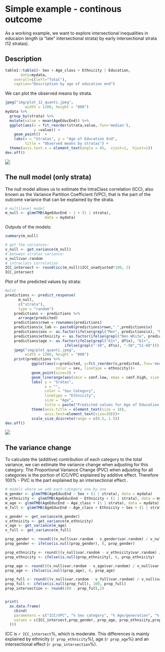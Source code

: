 # Simple example - continous outcome

As a working example, we want to explore intersectional inequalities in educaion length (a "late" intersectional strata) by early intersectional strata (12 stratas).

## Description

```r

table1::table1(~ Sex + Age_class + Ethnicity | Education,
       data=mydata,
    overall=c(left="Total"),
    caption="Description by age of education end")

```

We can plot the observed means by strata.

```r
jpeg("img/plot_12_quanti.jpeg",
         width = 1200, height = "800")
mydata %>% 
  group_by(strata) %>% 
  mutate(value = mean(AgeEducEnd)) %>% 
  ggplot(aes(x = fct_reorder(strata,value,.fun='median'),
             y =value)) +
    geom_point()  +
    labs(x = "Stratas", y = "Age of Education End",
         title = "Observed means by stratas") +
  theme(axis.text.x = element_text(angle = 45,  vjust=1,  hjust=1))
dev.off()


```
![](img/plot_12_quanti.jpeg)


## The null model (only strata) 

The null model allows us to estimate the IntraClass correlation (ICC), also known as the Variance Partition Coefficient (VPC), that is the part of the outcome variance that can be explained by the strata.


```r

# multilevel model
m_null <- glmmTMB(AgeEducEnd ~ 1 + (1 | strata),
                  data = mydata)


```

Outputs of the models: 

```r
summary(m_null)

# get the variances:
v_null <- get_variance(m_null)
# between stratas variance:
v_null$var.random
# intraclass correlation 
ICC_intersect <- round(icc(m_null)$ICC_unadjusted*100, 2)
ICC_intersect

```

Plot of the predicted values by strata:

```r
#plot
predictions <- predict_response(
      m_null,
      c("strata"),
      type = "random") 
    predictions <- predictions %>% 
      arrange(predicted) 
    predictions$rown = rownames(predictions)
    predictions$x_lab <- paste0(predictions$rown,".",predictions$x)
    predictions$sex <- as.factor(ifelse(grepl("Men", predictions$x), "Men", "Women"))
    predictions$ethnicity <- as.factor(ifelse(grepl("Non White", predictions$x), "Non white", "White"))
    predictions$age <- as.factor(ifelse(grepl("61+", df$x), "61+",
                           ifelse(grepl("-50", df$x), "-50","51-60")))
    jpeg("img/plot_quanti.jpeg",
         width = 1200, height = "800")
    print(predictions %>% 
            ggplot(aes(x=predicted, y=fct_reorder(x,predicted,.fun='median'),
                       color = sex, linetype = ethnicity))+
            geom_point(size=3) +
            geom_linerange(aes(xmin = conf.low, xmax = conf.high, size = age))+
            labs( y = "Sratas", 
                  x = "",
                  color = "Sex Category",
                  linetype = "Ethnicity",
                  size = "Age",
                  title = paste("Predicted values for Age of Education End"))+
            theme(axis.title = element_text(size = 10),
                  axis.text=element_text(size=10)))+ 
            scale_size_discrete(range = c(0.5, 1.5))
dev.off()

```
![](img/plot_quanti.jpeg)


## The variance change 

To calculate the (additive) contribution of each category to the total variance, we can estimate the variance change when adjusting for this category. The Proportional Variance Change (PVC) when adjusting for all categories is the portion of ICC/VPC explained by additive effect. Therefore 100% - PVC is the part explained by an intersectional effect .


```r

# models where we add each category one by one
m_gender <- glmmTMB(AgeEducEnd ~ Sex + (1 | strata), data = mydata)
m_ethnicity <- glmmTMB(AgeEducEnd ~ Ethnicity + (1 | strata), data = mydata)
m_age <- glmmTMB(AgeEducEnd ~ Age_class + (1 | strata), data = mydata)
m_full <- glmmTMB(AgeEducEnd ~ Age_class + Ethnicity + Sex + (1 | strata), data = mydata)

v_gender <- get_variance(m_gender)
v_ethnicity <- get_variance(m_ethnicity)
v_age <- get_variance(m_age)
v_full <- get_variance(m_full)

prop_gender <- round(((v_null$var.random - v_gender$var.random) / v_null$var.random)*100,2)
prop_gender <- ifelse(is.null(prop_gender), 0, prop_gender)

prop_ethnicity <- round(((v_null$var.random - v_ethnicity$var.random) / v_null$var.random)*100,2)
prop_ethnicity <- ifelse(is.null(prop_ethnicity), 0, prop_ethnicity)

prop_age <- round(((v_null$var.random - v_age$var.random) / v_null$var.random)*100,2)
prop_age <- ifelse(is.null(prop_age), 0, prop_age)

prop_full <- round(((v_null$var.random - v_full$var.random) / v_null$var.random)*100,2)
prop_full <- ifelse(is.null(prop_full), 100, prop_full)
prop_intersection <- round(100 - prop_full,2)


print(
  as.data.frame(
    cbind(
    parameters = c("ICC/VPC", "% Sex category", "% Age/generation", "% Ethnicity", "%Intersection"),
    values = c(ICC_intersect,prop_gender, prop_age, prop_ethnicity,prop_intersection )
  )))

```

ICC is `r ICC_intersect`%, which is moderate. This differences is mainly explained by ethnicity (`r prop_ethnicity`%), age (`r prop_age`%) and an intersectional effect  (`r prop_intersection`%).




